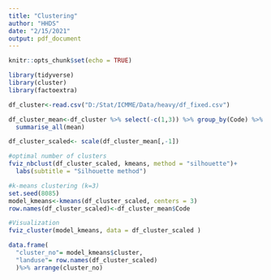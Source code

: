 ```yaml
---
title: "Clustering"
author: "HHDS"
date: "2/15/2021"
output: pdf_document
---
```


```r
knitr::opts_chunk$set(echo = TRUE)
```


```r
library(tidyverse)
library(cluster)
library(factoextra)
```


```r
df_cluster<-read.csv("D:/Stat/ICMME/Data/heavy/df_fixed.csv")
```


```r
df_cluster_mean<-df_cluster %>% select(-c(1,3)) %>% group_by(Code) %>%
  summarise_all(mean)

df_cluster_scaled<- scale(df_cluster_mean[,-1])
```


```r
#optimal number of clusters
fviz_nbclust(df_cluster_scaled, kmeans, method = "silhouette")+
  labs(subtitle = "Silhouette method")

#k-means clustering (k=3)
set.seed(8085)
model_kmeans<-kmeans(df_cluster_scaled, centers = 3)
row.names(df_cluster_scaled)<-df_cluster_mean$Code
```


```r
#Visualization
fviz_cluster(model_kmeans, data = df_cluster_scaled )

```

```r
data.frame(
  "cluster_no"= model_kmeans$cluster,
  "landuse"= row.names(df_cluster_scaled)
  )%>% arrange(cluster_no)
```

